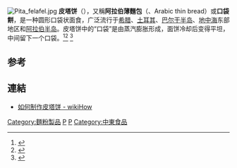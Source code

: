{{Infobox prepared food
| name             = 皮塔饼 
| image            = [[File:Pita_bread_on_conveyor_belt.jpg|270px]]
| region           = [[中东|中东]]、[[巴尔干半岛|巴尔干半岛]]
| main_ingredient  = [[面粉|面粉]]和[[水|水]]
}}[[File:Pita_felafel.jpg|thumb]]
'''皮塔饼'''（{{lang-en|Pita}}），又稱'''阿拉伯薄麵包'''（{{lang-ar|الخبز العربي}}、Arabic thin bread）或'''口袋餅'''，是一种圆形口袋状面食，广泛流行于[[希腊|希腊]]、[[土耳其|土耳其]]、[[巴尔干半岛|巴尔干半岛]]、[[地中海|地中海]]东部地区和[[阿拉伯半岛|阿拉伯半岛]]。皮塔饼中的“口袋”是由蒸汽膨胀形成，面饼冷却后变得平坦，中间留下一个口袋。<ref>{{Cite web|url=https://www.bread.com.tw/tortilla/pita/pita-bread|title=皮塔餅|accessdate=2017-05-24|work=www.bread.com.tw|language=zh|archive-date=2017-01-03|archive-url=https://web.archive.org/web/20170103152936/https://www.bread.com.tw/tortilla/pita/pita-bread|dead-url=no}}</ref><ref>{{Cite web|url=https://icook.tw/recipes/140283|title=Pita 皮塔餅 (口袋餅)|accessdate=2017-05-24|work=[[iCook愛料理|iCook愛料理]]|language=zh-TW|archive-date=2017-10-14|archive-url=https://web.archive.org/web/20171014034111/https://icook.tw/recipes/140283|dead-url=no}}</ref>
<ref>{{Cite web|url=http://www.totoet.com/miscellaneous_articles/pitabread/|title=彼得包pitabread|accessdate=2018-02-25|work=totoet個人日記|language=zh-TW|archive-date=2018-02-25|archive-url=https://web.archive.org/web/20180225205711/http://www.totoet.com/miscellaneous_articles/pitabread/|dead-url=no}}</ref>

==参考==
{{reflist}}

== 連結 ==
* [http://zh.wikihow.com/%E5%88%B6%E4%BD%9C%E7%9A%AE%E5%A1%94%E9%A5%BC 如何制作皮塔饼 - wikiHow] {{Wayback|url=http://zh.wikihow.com/%E5%88%B6%E4%BD%9C%E7%9A%AE%E5%A1%94%E9%A5%BC |date=20170524004657 }}

{{麵包}}
[[Category:麵粉製品|Category:麵粉製品]]
[[Category:希臘飲食|P]]
[[Category:保加利亞飲食|P]]
[[Category:中東食品|Category:中東食品]]